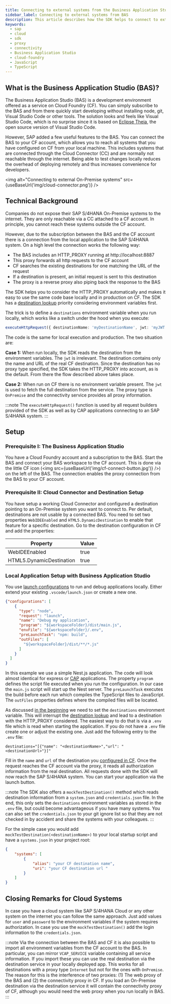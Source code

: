 ```yaml
---
title: Connecting to external systems from the Business Application Studio (BAS) with the SAP Cloud SDK for JavaScript / TypeScript
sidebar_label: Connecting to external systems from BAS
description: This article describes how the SDK helps to connect to external systems from the Business Application Studio.
keywords:
  - sap
  - cloud
  - sdk
  - proxy
  - connectivity
  - Business Application Studio
  - cloud-foundry
  - JavaScript
  - TypeScript
---
```



## What is the Business Application Studio (BAS)?

The Business Application Studio (BAS) is a development environment offered as a service on Cloud Foundry (CF).
You can simply subscribe to the BAS and from there quickly start developing without installing node, git, Visual Studio Code or other tools.
The solution looks and feels like Visual Studio Code, which is no surprise since it is based on [Eclipse Theia](https://theia-ide.org/), the open source version of Visual Studio Code.

However, SAP added a few useful features to the BAS.
You can connect the BAS to your CF account, which allows you to reach all systems that you have configured on CF from your local machine.
This includes systems that are connected through the Cloud Connector (CC) and are normally not reachable through the internet.
Being able to test changes locally reduces the overhead of deploying remotely and thus increases convenience for developers.

<img
  alt="Connecting to external On-Premise systems"
  src={useBaseUrl('img/cloud-connector.png')}
/>

## Technical Background <a name="background"></a>

Companies do not expose their SAP S/4HANA On-Premise systems to the internet.
They are only reachable via a CC attached to a CF account.
In principle, you cannot reach these systems outside the CF account.

However, due to the subscription between the BAS and the CF account there is a connection from the local application to the SAP S/4HANA system.
On a high level the connection works the following way:

- The BAS includes an HTTP_PROXY running at http://localhost:8887
- This proxy forwards all http requests to the CF account
- CF searches the existing destinations for one matching the URL of the request
- If a destination is present, an initial request is sent to this destination
- The proxy is a reverse proxy also piping back the response to the BAS

The SDK helps you to consider the HTTP_PROXY automatically and makes it easy to use the same code base locally and in production on CF.
The SDK has a [destination lookup](../features/connectivity/destination-js-sdk) priority considering environment variables first.

The trick is to define a `destinations` environment variable when you run locally, which works like a switch under the hood when you execute:

```ts
executeHttpRequest({ destinationName: 'myDestinationName', jwt: 'myJWT' });
```

The code is the same for local execution and production. The two situation are:

**Case 1:** When run locally, the SDK reads the destination from the environment variables. The `jwt` is irrelevant.
The destination contains only the name and URL of the real CF destination.
Since the destination has no proxy type specified, the SDK takes the HTTP_PROXY into account, as is the default.
From there the flow described above takes place.

**Case 2:** When run on CF there is no environment variable present.
The `jwt` is used to fetch the full destination from the service.
The proxy type is `OnPremise` and the connectivity service provides all proxy information.

:::note
The `executeHttpRequest()` function is used by all request builders provided of the SDK as well as by CAP applications connecting to an SAP S/4HANA system.
:::

## Setup

### Prerequisite I: The Business Application Studio

You have a Cloud Foundry account and a subscription to the BAS.
Start the BAS and connect your BAS workspace to the CF account.
This is done via the little CF icon (<img src={useBaseUrl('img/cf-connect-button.jpg')} />) on the left of the BAS.
The connection enables the proxy connection from the BAS to your CF account.

### Prerequisite II: Cloud Connector and Destination Setup <a name="CCandDestSetup"></a>

You have setup a working Cloud Connector and configured a destination pointing to an On-Premise system you want to connect to.
Per default, destinations are not usable by a connected BAS.
You need to set two properties `WebIDEEnabled` and `HTML5.DynamicDestination` to enable that feature for a specific destination.
Go to the destination configuration in CF and add the properties:

| Property                 | Value |
| ------------------------ | ----- |
| WebIDEEnabled            | true  |
| HTML5.DynamicDestination | true  |

### Local Application Setup with Business Application Studio

You use [launch configurations](https://code.visualstudio.com/docs/editor/debugging#_launchjson-attributes) to run and debug applications locally.
Either extend your existing `.vscode/launch.json` or create a new one.

```JSON
{"configurations": [
    {
      "type": "node",
      "request": "launch",
      "name": "Debug my application",
      "program": "${workspaceFolder}/dist/main.js",
      "envFile": "${workspaceFolder}/.env",
      "preLaunchTask": "npm: build",
      "outFiles": [
        "${workspaceFolder}/dist/**/*.js"
      ]
    }
  ]
}
```

In this example we use a simple Nest.js application.
The code will look almost identical for express or [CAP](https://community.sap.com/topics/cloud-application-programming) applications.
The property `program` defines the script file executed when you run the configuration.
In our case the `main.js` script will start up the Nest server.
The `preLaunchTask` executes the build before each run which compiles the TypeScript files to JavaScript.
The `outFiles` properties defines where the compiled files will be located.

As discussed [in the beginning](#background) we need to set the `destinations` environment variable.
This will interrupt the [destination lookup](../../js/features/connectivity/destination.mdx) and lead to a destination with the HTTP_PROXY considered.
The easiest way to do that is via a `.env` file which is read when starting the application.
If you do not have a `.env` file create one or adjust the existing one.
Just add the following entry to the `.env` file:

```
destinations="[{"name": "<destinationName>","url": "<destinationUrl>"}]"
```

Fill in the `name` and `url` of the destination you [configured in CF](#CCandDestSetup).
Once the request reaches the CF account via the proxy, it reads all authorization information from the real destination.
All requests done with the SDK will now reach the SAP S/4HANA system.
You can start your application via the launch button.

:::note
The SDK also offers a `mockTestDestination()` method which reads destination information from a `system.json` and `credentials.json` file.
In the end, this only sets the `destinations` environment variables as stored in the `.env` file, but could become advantageous if you have many systems.
You can also set the `credentials.json` to your git ignore list so that they are not checked in by accident and share the systems with your colleagues.
:::

For the simple case you would add `mockTestDestination(<destinationName>)` to your local startup script and have a `systems.json` in your project root:

```JSON
{
    "systems": [
        {
            "alias": "your CF destination name",
            "uri": "your CF destination url "
        }
    ]
}
```

## Closing Remarks for Cloud Systems

In case you have a cloud system like SAP S/4HANA Cloud or any other system on the internet you can follow the same approach.
Just add values for `user` and `password` to the environment variables if the system requires authorization.
In case you use the `mockTestDestination()` add the login information to the `credentials.json`.

:::note
Via the connection between the BAS and CF it is also possible to import all environment variables from the CF account to the BAS.
In particular, you can mirror `VCAP_SERVICE` variable containing all service information.
If you import these you can use the real destination via the destination service in your locally deployed app.
This works for all destinations with a proxy type `Internet` but not for the ones with `OnPremise`.
The reason for this is the interference of two proxies: (1) The web proxy of the BAS and (2) the connectivity proxy in CF.
If you load an On-Premise destination via the destination service it will contain the connectivity proxy of CF, although you would need the web proxy when you run locally in BAS.
:::
